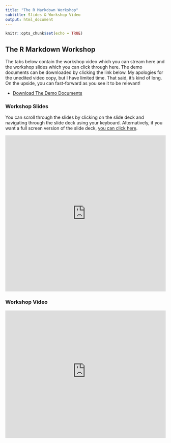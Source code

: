 ```yaml
---
title: "The R Markdown Workshop"
subtitle: Slides & Workshop Video
output: html_document
---
```


```r
knitr::opts_chunk$set(echo = TRUE)
```

## The R Markdown Workshop {.tabset}

The tabs below contain the workshop video which you can stream here and the workshop slides which you can click through here. The demo documents can be downloaded by clicking the link below. My apologies for the unedited video copy, but I have limited time. That said, it's kind of long. On the upside, you can fast-forward as you see it to be relevant!

  * [Download The Demo Documents](http://tinyurl.com/lbj-rmarkdown-demo)

### Workshop Slides

You can scroll through the slides by clicking on the slide deck and navigating through the slide deck using your keyboard. Alternatively, if you want a full screen version of the slide deck, [you can click here](https://mrworthington.github.io/slides/lbj/rmarkdown/LBJ_Rmarkdown.html). 

<iframe src="https://mrworthington.github.io/slides/lbj/rmarkdown/LBJ_Rmarkdown.html" class="gde-frame" style="height: 490px; width: 100%; border: none;" scrolling="yes"></iframe>

### Workshop Video

<iframe width="100%" height="400" src="https://www.youtube-nocookie.com/embed/2hbSsvbLy4g?rel=0" frameborder="0" allow="autoplay; encrypted-media" allowfullscreen></iframe>